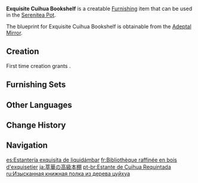 {{Furnishing Infobox
|id             = 361202
|image          = Item Exquisite Cuihua Bookshelf.png
|category       = Large Furnishing
|subcategory    = Bookcase
|quality        = 4
|adeptal_energy = 90
|load           = 169
|reduced_load   = 127
|description    = A bookshelf constructed out of Cuihua Wood. It has been given a special coat of red paint in pursuit of greater aesthetic value.<br>Such shelves are more expensive, yes, but it is a good choice for those who want to show off their collections of books.
|blueprint      = Adeptal Mirror
|adeptal mirror = 4
}}
'''Exquisite Cuihua Bookshelf''' is a creatable [[Furnishing]] item that can be used in the [[Serenitea Pot]].

The blueprint for Exquisite Cuihua Bookshelf is obtainable from the [[Adeptal Mirror]].

==Creation==
First time creation grants {{Item|Trust|24|x=90}}.
{{Recipe
|type = Creation
|time = 16h
|Cuihua Wood = 16
|Red Dye = 8
|sort = Cuihua Wood;Red Dye
}}

==Furnishing Sets==
{{Craft Usage|type=Furnishing Set}}

==Other Languages==
{{Other Languages
|default_hidden = 1
|en      = Exquisite Cuihua Bookshelf
|zhs     = 萃华木臻品书架
|zhs_rm  = Cuìhuá-mù Zhēnpǐn Shūjià
|zht     = 萃華木臻品書架
|zht_rm  = Cuìhuá-mù Zhēnpǐn Shūjià
|ja      = 萃華の高級本棚
|ja_rm   = Suika no Koukyuu Hondana{{Assumed}}
|ko      = 정교한 췌화<->나무 책장
|es      = Estantería exquisita de liquidámbar
|fr      = Bibliothèque raffinée en bois d'exquisetier
|ru      = Изысканная книжная полка из дерева цуйхуа
|th      = ชั้นวางหนังสือไม้ Cuihua
|th_rm   = 
|vi      = Kệ Sách Gỗ Tụy Hoa Tinh Xảo
|de      = Edles Bücherregal aus Exquisitholz
|id      = Rak Buku Indah dari Kayu Cuihua
|pt      = Estante de Cuihua Requintada
|tr      = Zarif Tsuihua Kitaplık
|it      = Libreria raffinata in legno cuihua
}}

==Change History==
{{Change History|1.5}}

==Navigation==
{{Furnishing Navbox|interior}}

[[es:Estantería exquisita de liquidámbar]]
[[fr:Bibliothèque raffinée en bois d'exquisetier]]
[[ja:萃華の高級本棚]]
[[pt-br:Estante de Cuihua Requintada]]
[[ru:Изысканная книжная полка из дерева цуйхуа]]